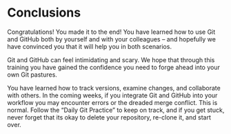 # Conclusions

Congratulations! You made it to the end! You have learned how to use Git and 
GitHub both by yourself and with your colleagues -- and hopefully we have 
convinced you that it will help you in both scenarios.

Git and GitHub can feel intimidating and scary. We hope that through this training
you have gained the confidence you need to forge ahead into your own Git pastures.

You have learned how to track versions, examine changes, and collaborate with 
others. In the coming weeks, if you integrate Git and GitHub into your workflow
you may encounter errors or the dreaded merge conflict. This is normal. Follow 
the "Daily Git Practice" to keep on track, and if you get stuck, never forget 
that its okay to delete your repository, re-clone it, and start over. 